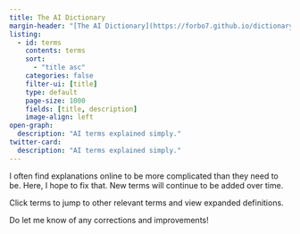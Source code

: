 ```yaml
---
title: The AI Dictionary
margin-header: "[The AI Dictionary](https://forbo7.github.io/dictionary/) © 2023 by [Salman Naqvi](https://forbo7.github.io/about.html) is licensed under [CC BY-NC 4.0](https://creativecommons.org/licenses/by-nc/4.0/?ref=chooser-v1) | This dictionary is currently under soft launch."
listing:
  - id: terms
    contents: terms
    sort:
      - "title asc"
    categories: false
    filter-ui: [title]
    type: default
    page-size: 1000
    fields: [title, description]
    image-align: left
open-graph:
  description: "AI terms explained simply."
twitter-card:
  description: "AI terms explained simply."
---
```


<!-- TODO: Enable arraws at the bottom of the page to jump to next term. -->

I often find explanations online to be more complicated than they need to be. Here, I hope to fix that. New terms will continue to be added over time.

Click terms to jump to other relevant terms and view expanded definitions.

Do let me know of any corrections and improvements!

:::{#terms}
:::
